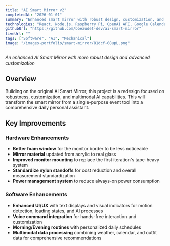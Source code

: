 ```yaml
---
title: "AI Smart Mirror v2"
completedAt: "2026-01-01"
summary: "Enhanced smart mirror with robust design, customization, and multimodal AI capabilities"
technologies: "React, Node.js, Raspberry Pi, OpenAI API, Google Calendar API, WeatherAPI, NewsAPI, Roboflow, Voice Commands"
githubUrl: "https://github.com/bbeaudet-dev/ai-smart-mirror"
liveUrl: ""
tags: ["Software", "AI", "Mechanical"]
image: "/images-portfolio/smart-mirror/81dcf-08upL.png"
---
```


_An enhanced AI Smart Mirror with more robust design and advanced customization_

## Overview

Building on the original AI Smart Mirror, this project is a redesign focused on robustness, customization, and multimodal AI capabilities. This will transform the smart mirror from a single-purpose event tool into a comprehensive daily personal assistant.

## Key Improvements

### Hardware Enhancements

- **Better foam window** for the monitor border to be less noticeable
- **Mirror material** updated from acrylic to real glass
- **Improved monitor mounting** to replace the first iteration's tape-heavy system
- **Standardize nylon standoffs** for cost reduction and overall measurement standardization
- **Power management system** to reduce always-on power consumption

### Software Enhancements

- **Enhanced UI/UX** with text displays and visual indicators for motion detection, loading states, and AI processes
- **Voice command integration** for hands-free interaction and customization
- **Morning/Evening routines** with personalized daily schedules
- **Multimodal data processing** combining weather, calendar, and outfit data for comprehensive recommendations
